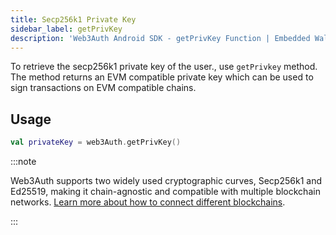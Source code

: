 ```yaml
---
title: Secp256k1 Private Key
sidebar_label: getPrivKey
description: 'Web3Auth Android SDK - getPrivKey Function | Embedded Wallets'
---
```


To retrieve the secp256k1 private key of the user., use `getPrivkey` method. The method returns an EVM compatible private key which can be used to sign transactions on EVM compatible chains.

## Usage

```kotlin
val privateKey = web3Auth.getPrivKey()
```

:::note

Web3Auth supports two widely used cryptographic curves, Secp256k1 and Ed25519, making it chain-agnostic and compatible with multiple blockchain networks. [Learn more about how to connect different blockchains](/embedded-wallets/connect-blockchain).

:::
